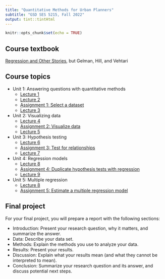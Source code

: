 ```yaml
---
title: "Quantitative Methods for Urban Planners"
subtitle: "GSD SES 5215, Fall 2022"
output: tint::tintHtml
---
```


```r
knitr::opts_chunk$set(echo = TRUE)
```

## Course textbook

[Regression and Other Stories](https://users.aalto.fi/~ave/ROS.pdf){target="_blank"}, but Gelman, Hill, and Vehtari

## Course topics

* Unit 1: Answering questions with quantitative methods
    * [Lecture 1](https://c-voulgaris.github.io/SES-5215-F22/unit-1/lecture-1.html){target="_blank"}
    * [Lecture 2](https://c-voulgaris.github.io/SES-5215-F22/unit-1/lecture-2.html){target="_blank"}
    * [Assignment 1: Select a dataset](https://c-voulgaris.github.io/SES-5215-F22/unit-1/assignment-1.html){target="_blank"}
    * [Lecture 3](https://c-voulgaris.github.io/SES-5215-F22/unit-1/lecture-3.html){target="_blank"}
* Unit 2: Visualizing data
    * [Lecture 4](https://c-voulgaris.github.io/SES-5215-F22/unit-2/lecture-4.html){target="_blank"}
    * [Assignment 2: Visualize data](https://c-voulgaris.github.io/SES-5215-F22/unit-2/assignment-2.html){target="_blank"}
    * [Lecture 5](https://c-voulgaris.github.io/SES-5215-F22/unit-2/lecture-5.html){target="_blank"}
* Unit 3: Hypothesis testing
    * [Lecture 6](https://c-voulgaris.github.io/SES-5215-F22/unit-3/lecture-6-R.html){target="_blank"}
    * [Assignment 3: Test for relationships](https://c-voulgaris.github.io/SES-5215-F22/unit-3/assignment-3.html){target="_blank"}
    * [Lecture 7](https://c-voulgaris.github.io/SES-5215-F22/unit-3/lecture-7.html){target="_blank"}
* Unit 4: Regression models
    * [Lecture 8](https://c-voulgaris.github.io/SES-5215-F22/unit-4/lecture-8.html){target="_blank"}
    * [Assignment 4: Duplicate hypothesis tests with regression](https://c-voulgaris.github.io/SES-5215-F22/unit-3/assignment-4.html){target="_blank"}
    * [Lecture 9](https://c-voulgaris.github.io/SES-5215-F22/unit-4/lecture-9.html){target="_blank"}
* Unit 5: Multiple regression
    * [Lecture 8](https://c-voulgaris.github.io/SES-5215-F22/unit-5/lecture-10.html){target="_blank"}
    * [Assignment 5: Estimate a multiple regression model](https://c-voulgaris.github.io/SES-5215-F22/unit-5/assignment-5.html){target="_blank"}

## Final project

For your final project, you will prepare a report with the 
following sections:

* Introduction: Present your research question, why it matters, and summarize
the answer.
* Data: Describe your data set.
* Methods: Explain the methods you use to analyze your data.
* Results: Present your results.
* Discussion: Explain what your results mean (and what they cannot
be interpreted to mean).
* Conclusion: Summarize your research question and its answer, and discuss
potential next steps.